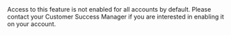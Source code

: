 <Note>
Access to this feature is not enabled for all accounts by default.
Please contact your Customer Success Manager if you are interested in enabling it on your account.
</Note>
